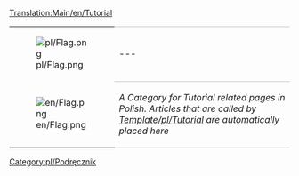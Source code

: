 [[Translation:Main/en/Tutorial]]{{en/-}}
{| 
|- valign="top"
| [[File:pl/Flag.png]]
| style="border-top:1px solid silver; border-bottom:1px solid silver;" |---
|- valign="top"
| [[File:en/Flag.png]]
| style="border-bottom:1px solid silver;" |''A Category for Tutorial related pages in Polish. Articles that are called by [[Template/pl/Tutorial]] are automatically placed here''
|}

[[Category:pl/Podręcznik]]